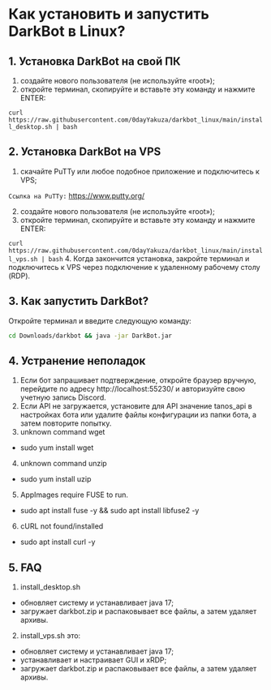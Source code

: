 # Как установить и запустить DarkBot в Linux?

## 1. Установка DarkBot на свой ПК
1. создайте нового пользователя (не используйте «root»);
2. откройте терминал, скопируйте и вставьте эту команду и нажмите ENTER:

`curl https://raw.githubusercontent.com/0dayYakuza/darkbot_linux/main/install_desktop.sh | bash`

## 2. Установка DarkBot на VPS
1. скачайте PuTTy или любое подобное приложение и подключитесь к VPS;

`Ссылка на PuTTy:` https://www.putty.org/

2. создайте нового пользователя (не используйте «root»);
3. откройте терминал, скопируйте и вставьте эту команду и нажмите ENTER:

`curl https://raw.githubusercontent.com/0dayYakuza/darkbot_linux/main/install_vps.sh | bash`
4. Когда закончится установка, закройте терминал и подключитесь к VPS через подключение к удаленному рабочему столу (RDP).

## 3. Как запустить DarkBot?

Откройте терминал и введите следующую команду:
```bash
cd Downloads/darkbot && java -jar DarkBot.jar
```

## 4. Устранение неполадок
1. Если бот запрашивает подтверждение, откройте браузер вручную, перейдите по адресу http://localhost:55230/ и авторизуйте свою учетную запись Discord.
2. Если API не загружается, установите для API значение tanos_api в настройках бота или удалите файлы конфигурации из папки бота, а затем повторите попытку.
3. unknown command wget
- sudo yum install wget
4. unknown command unzip
- sudo yum install uzip
5. AppImages require FUSE to run.
- sudo apt install fuse -y && sudo apt install libfuse2 -y
6. cURL not found/installed
- sudo apt install curl -y

## 5. FAQ
1. install_desktop.sh
- обновляет систему и устанавливает java 17;
- загружает darkbot.zip и распаковывает все файлы, а затем удаляет архивы.

2. install_vps.sh это:
- обновляет систему и устанавливает java 17;
- устанавливает и настраивает GUI и xRDP;
- загружает darkbot.zip и распаковывает все файлы, а затем удаляет архивы.